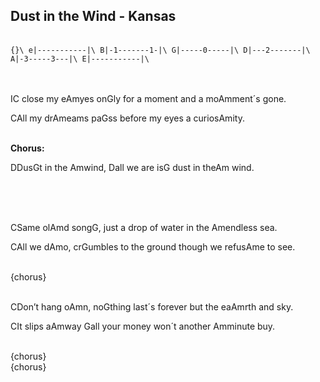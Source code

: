 ## Dust in the Wind - Kansas
\
```{}\
e|-----------|\
B|-1-------1-|\
G|-----0-----|\
D|---2-------|\
A|-3-----3---|\
E|-----------|\
```\
\
\
<p class='song show-chords'>I<span class='chord'>C</span> close my e<span class='chord'>Am</span>yes on<span class='chord'>G</span>ly for a moment and a mo<span class='chord'>Am</span>ment´s gone.</p>
<p class='song show-chords'><span class='chord'>C</span>All my dr<span class='chord'>Am</span>eams pa<span class='chord'>G</span>ss before my eyes a curios<span class='chord'>Am</span>ity.</p>
\
**Chorus:**\
<p class='song show-chords'><span class='chord'>D</span>Dus<span class='chord'>G</span>t in the <span class='chord'>Am</span>wind, <span class='chord'>D</span>all we are is<span class='chord'>G</span> dust in the<span class='chord'>Am</span> wind.</p>
\
\
\
<p class='song show-chords'><span class='chord'>C</span>Same ol<span class='chord'>Am</span>d song<span class='chord'>G</span>, just a drop of water in the <span class='chord'>Am</span>endless sea.</p>
<p class='song show-chords'><span class='chord'>C</span>All we d<span class='chord'>Am</span>o, cr<span class='chord'>G</span>umbles to the ground though we refus<span class='chord'>Am</span>e to see.</p>
\
{chorus}\
\
<p class='song show-chords'><span class='chord'>C</span>Don't hang o<span class='chord'>Am</span>n, no<span class='chord'>G</span>thing last´s forever but the ea<span class='chord'>Am</span>rth and sky.</p>
<p class='song show-chords'><span class='chord'>C</span>It slips a<span class='chord'>Am</span>way <span class='chord'>G</span>all your money won´t another <span class='chord'>Am</span>minute buy.</p>
\
{chorus}\
{chorus}\
\
\
